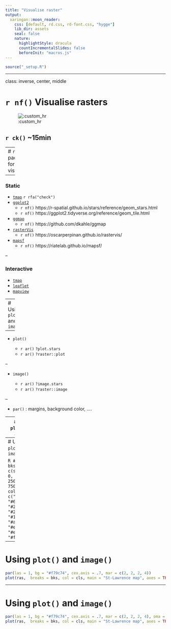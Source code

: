 ```yaml
---
title: "Visualise raster"
output:
  xaringan::moon_reader:
    css: [default, rd.css, rd-font.css, "hygge"]
    lib_dir: assets
    seal: false
    nature:
      highlightStyle: dracula
      countIncrementalSlides: false
      beforeInit: "macros.js"
---
```



```r
source("_setup.R")
```

---

class: inverse, center, middle

# `r nf()` Visualise rasters

![:custom_hr]()

## `r ck()` ~15min



---
# `r rp()` packages for raster visualization

--

### Static

- [`tmap`](https://CRAN.R-project.org/package=tmap) `r rfa("check")`
- [`ggplot2`](https://CRAN.R-project.org/package=ggplot2) 
    - `r nf()` https://r-spatial.github.io/stars/reference/geom_stars.html
    - `r nf()` https://ggplot2.tidyverse.org/reference/geom_tile.html
- [`ggmap`](https://CRAN.R-project.org/package=ggmap)
    - `r nf()` https://github.com/dkahle/ggmap
- [`rasterVis`](https://CRAN.R-project.org/package=rasterVis)
    - `r nf()` https://oscarperpinan.github.io/rastervis/
- [`mapsf`](https://CRAN.R-project.org/package=mapsf)
    - `r nf()` https://riatelab.github.io/mapsf/


--

### Interactive 

- [`tmap`](https://CRAN.R-project.org/package=tmap) 
- [`leaflet`](https://CRAN.R-project.org/package=leaflet)
- [`mapview`](https://CRAN.R-project.org/package=mapview)



---
# Using `plot()` and `image()` 

--

- `plot()` 

  - `r ar()` `?plot.stars`
  - `r ar()` `?raster::plot`

--

- `image()` 

  - `r ar()` `?image.stars`
  - `r ar()` `?raster::image`

--

- `par()` : margins, background color, ....



---
# Using `plot()` and `image()` 

```R
ras <- stars::read_stars("data/bathy.tif") 
plot(ras)
```


---
# Using `plot()` and `image()` 

```R
# breaks
bks <- c(seq(-5000, 0, 1000), 250, 500, 750, 1000)
# cols 
cls <- c("#c7cbce", "#687677", "#222d3d", "#25364a", "#172434", 
  "#ad6a11", "#e6a331", "#e4be29", "#f2ea8b")
```

---
# Using `plot()` and `image()` 

```R
par(las = 1, bg = "#f79c74", cex.axis = .7, mar = c(2, 2, 2, 4))
plot(ras,  breaks = bks, col = cls, main = "St-Lawrence map", axes = TRUE)
```

---
# Using `plot()` and `image()` 

```R
par(las = 1, bg = "#f79c74", cex.axis = .7, mar = c(2, 2, 2, 4), oma = c(0, 2, 0 ,2))
plot(ras,  breaks = bks, col = cls, main = "St-Lawrence map", axes = TRUE)
```

